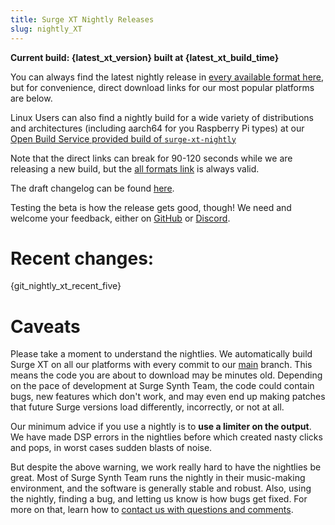```yaml
---
title: Surge XT Nightly Releases
slug: nightly_XT
---
```



**Current build: {latest_xt_version} built at {latest_xt_build_time}**

You can always find the latest nightly release in [every available format here](https://github.com/surge-synthesizer/releases-xt/releases/tag/Nightly), but for convenience, direct download links for our most popular platforms are below.

<DownloadsNightly />

Linux Users can also find a nightly build for a wide variety of distributions and architectures (including aarch64 for you Raspberry Pi types) at our [Open Build Service provided build of `surge-xt-nightly`](https://software.opensuse.org//download.html?project=home%3Asurge-synth-team&package=surge-xt-nightly)

Note that the direct links can break for 90-120 seconds while we are releasing a new build, but the [all formats link](https://github.com/surge-synthesizer/releases-xt/releases/tag/Nightly) is always valid.

The draft changelog can be found [here](/nightlychangelog).

Testing the beta is how the release gets good, though! We need and welcome your feedback, either on [GitHub](https://github.com/surge-synthesizer/surge/issues) or
[Discord](https://discord.gg/aFQDdMV).

# Recent changes:

<div class="mb-4 whitespace-pre-wrap">{git_nightly_xt_recent_five}</div>

# Caveats

Please take a moment to understand the nightlies. We automatically build Surge XT on all our
platforms with every commit to our [main](https://github.com/surge-synthesizer/surge) branch. This means
the code you are about to download may be minutes old. Depending on the pace of development at Surge Synth Team,
the code could contain bugs, new features which don't work, and may even end up making patches that
future Surge versions load differently, incorrectly, or not at all.

Our minimum advice if you use a nightly is to **use a limiter on the output**. We have made DSP errors in the nightlies before
which created nasty clicks and pops, in worst cases sudden blasts of noise.

But despite the above warning, we work really hard to have the nightlies be great. Most of Surge Synth Team runs the nightly in their
music-making environment, and the software is generally stable and robust. Also, using the nightly, finding a bug, and letting us
know is how bugs get fixed. For more on that, learn how to [contact us with questions and comments](/feedback).
